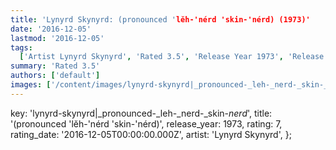 ```yaml
---
title: 'Lynyrd Skynyrd: (pronounced 'lĕh-'nérd 'skin-'nérd) (1973)'
date: '2016-12-05'
lastmod: '2016-12-05'
tags:
  ['Artist Lynyrd Skynyrd', 'Rated 3.5', 'Release Year 1973', 'Release Decade 1970']
summary: 'Rated 3.5'
authors: ['default']
images: ['/content/images/lynyrd-skynyrd|_pronounced-_leh-_nerd-_skin-_nerd_.jpg']
---
```


  key: 'lynyrd-skynyrd|_pronounced-_leh-_nerd-_skin-_nerd_',
  title: '(pronounced 'lĕh-'nérd 'skin-'nérd)',
  release_year: 1973,
  rating: 7,
  rating_date: '2016-12-05T00:00:00.000Z',
  artist: 'Lynyrd Skynyrd',
};

<MusicRating data={data} />
